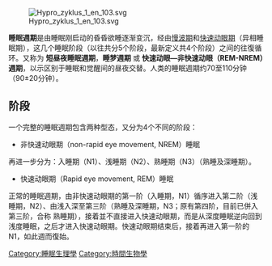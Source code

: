 {{Unreferenced|time=2021-04-05T05:02:45+00:00}}
[[File:Hypro_zyklus_1_en_103.svg|thumb]]

'''睡眠週期'''是由睡眠刚启动的昏昏欲睡逐渐变沉，经由[[慢波睡眠|慢波期]]和[[快速动眼期|快速动眼期]]（异相睡眠期），这几个睡眠阶段（以往共分5个阶段，最新定义共4个阶段）之间的往復循环。又称为 '''短昼夜睡眠週期'''，'''睡梦週期''' 或 '''快速动眼—非快速动眼（REM-NREM）週期'''，以示区别于睡眠和觉醒间的昼夜交替。人类的睡眠週期约70至110分钟（90±20分钟）。

== 阶段 ==
一个完整的睡眠週期包含两种型态，又分为4个不同的阶段：
* 非快速动眼期（non-rapid eye movement, NREM）睡眠
再进一步分为：入睡期（N1）、浅睡期（N2）、熟睡期（N3）（熟睡及深睡期）。
* 快速动眼期（Rapid eye movement, REM）睡眠

正常的睡眠週期，由非快速动眼期的第一阶（入睡期，N1）循序进入第二阶（浅睡期，N2）、由浅入深至第三阶（熟睡及深睡期，N3；原有第四阶，目前已併入第三阶，合称 熟睡期），接着並不直接进入快速动眼期，而是从深度睡眠逆向回到浅度睡眠，之后才进入快速动眼期。快速动眼期结束后，接着再进入第一阶的N1，如此週而復始。

[[Category:睡眠生理學|Category:睡眠生理學]]
[[Category:時間生物學|Category:時間生物學]]